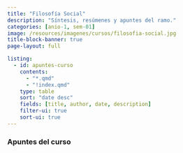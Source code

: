 ```yaml
---
title: "Filosofía Social"
description: "Síntesis, resúmenes y apuntes del ramo."
categories: [anio-1, sem-01]
image: /resources/imagenes/cursos/filosofia-social.jpg
title-block-banner: true
page-layout: full

listing:
  - id: apuntes-curso
    contents:
      - "*.qmd"
      - "!index.qmd"
    type: table
    sort: "date desc"
    fields: [title, author, date, description]
    filter-ui: true
    sort-ui: true
---
```


### Apuntes del curso
::: {#apuntes-curso}
:::
